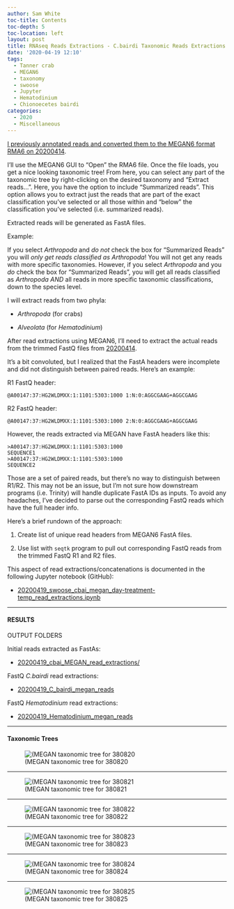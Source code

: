 ```yaml
---
author: Sam White
toc-title: Contents
toc-depth: 5
toc-location: left
layout: post
title: RNAseq Reads Extractions - C.bairdi Taxonomic Reads Extractions with MEGAN6 on swoose
date: '2020-04-19 12:10'
tags:
  - Tanner crab
  - MEGAN6
  - taxonomy
  - swoose
  - Jupyter
  - Hematodinium
  - Chionoecetes bairdi
categories:
  - 2020
  - Miscellaneous
---
```

[I previously annotated reads and converted them to the MEGAN6 format RMA6 on 20200414](https://robertslab.github.io/sams-notebook/posts/2020/2020-04-14-Taxonomic-Assignments---C.bairdi-RNAseq-Using-DIAMOND-BLASTx-on-Mox-and-MEGAN6-Meganizer-on-swoose/).

I'll use the MEGAN6 GUI to "Open" the RMA6 file. Once the file loads, you get a nice looking taxonomic tree! From here, you can select any part of the taxonomic tree by right-clicking on the desired taxonomy and "Extract reads...". Here, you have the option to include "Summarized reads". This option allows you to extract just the reads that are part of the exact classification you've selected or all those within and "below" the classification you've selected (i.e. summarized reads).

Extracted reads will be generated as FastA files.

Example:

If you select _Arthropoda_ and _do not_ check the box for "Summarized Reads" you will _only get reads classified as Arthropoda_! You will not get any reads with more specific taxonomies. However, if you select _Arthropoda_ and you _do_ check the box for "Summarized Reads", you will get all reads classified as _Arthropoda_ _AND_ all reads in more specific taxonomic classifications, down to the species level.

I will extract reads from two phyla:

- _Arthropoda_ (for crabs)

- _Alveolata_ (for _Hematodinium_)

After read extractions using MEGAN6, I'll need to extract the actual reads from the trimmed FastQ files from [20200414](https://robertslab.github.io/sams-notebook/posts/2020/2020-04-14-TrimmingFastQCMultiQC---C.bairdi-RNAseq-FastQ-with-fastp-on-Mox/).


It's a bit convoluted, but I realized that the FastA headers were incomplete and did not distinguish between paired reads. Here's an example:

R1 FastQ header:

`@A00147:37:HG2WLDMXX:1:1101:5303:1000 1:N:0:AGGCGAAG+AGGCGAAG`

R2 FastQ header:

`@A00147:37:HG2WLDMXX:1:1101:5303:1000 2:N:0:AGGCGAAG+AGGCGAAG`

However, the reads extracted via MEGAN have FastA headers like this:

```
>A00147:37:HG2WLDMXX:1:1101:5303:1000
SEQUENCE1
>A00147:37:HG2WLDMXX:1:1101:5303:1000
SEQUENCE2
```

Those are a set of paired reads, but there's no way to distinguish between R1/R2. This may not be an issue, but I'm not sure how downstream programs (i.e. Trinity) will handle duplicate FastA IDs as inputs. To avoid any headaches, I've decided to parse out the corresponding FastQ reads which have the full header info.

Here's a brief rundown of the approach:

1. Create list of unique read headers from MEGAN6 FastA files.

2. Use list with `seqtk` program to pull out corresponding FastQ reads from the trimmed FastQ R1 and R2 files.

This aspect of read extractions/concatenations is documented in the following Jupyter notebook (GitHub):

- [20200419_swoose_cbai_megan_day-treatment-temp_read_extractions.ipynb](https://github.com/RobertsLab/code/blob/master/notebooks/sam/20200419_swoose_cbai_megan_day-treatment-temp_read_extractions.ipynb)


---

#### RESULTS

OUTPUT FOLDERS

Initial reads extracted as FastAs:

- [20200419_cbai_MEGAN_read_extractions/](https://gannet.fish.washington.edu/Atumefaciens/20200419_cbai_MEGAN_read_extractions/)

FastQ _C.bairdi_ read extractions:

- [20200419_C_bairdi_megan_reads](https://gannet.fish.washington.edu/Atumefaciens/20200419_C_bairdi_megan_reads/)

FastQ _Hematodinium_ read extractions:

- [20200419_Hematodinium_megan_reads](https://gannet.fish.washington.edu/Atumefaciens/20200419_Hematodinium_megan_reads/)

---

#### Taxonomic Trees

![(MEGAN taxonomic tree for 380820](https://raw.githubusercontent.com/RobertsLab/sams-notebook/master/images/screencaps/20200419_cbai_MEGAN_read_extractions_380820.png)

---

![(MEGAN taxonomic tree for 380821](https://raw.githubusercontent.com/RobertsLab/sams-notebook/master/images/screencaps/20200419_cbai_MEGAN_read_extractions_380821.png)

---

![(MEGAN taxonomic tree for 380822](https://raw.githubusercontent.com/RobertsLab/sams-notebook/master/images/screencaps/20200419_cbai_MEGAN_read_extractions_380822.png)

---

![(MEGAN taxonomic tree for 380823](https://raw.githubusercontent.com/RobertsLab/sams-notebook/master/images/screencaps/20200419_cbai_MEGAN_read_extractions_380823.png)

---

![(MEGAN taxonomic tree for 380824](https://raw.githubusercontent.com/RobertsLab/sams-notebook/master/images/screencaps/20200419_cbai_MEGAN_read_extractions_380824.png)

---

![(MEGAN taxonomic tree for 380825](https://raw.githubusercontent.com/RobertsLab/sams-notebook/master/images/screencaps/20200419_cbai_MEGAN_read_extractions_380825.png)
